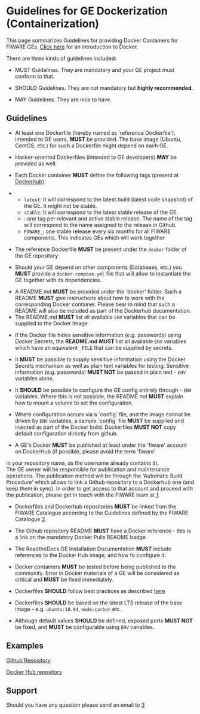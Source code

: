 = Guidelines for GE Dockerization (Containerization) = 

This page summarizes Guidelines for providing Docker Containers for FIWARE GEs. [https://docs.docker.com/engine/understanding-docker/ Click here] for an introduction to Docker.

There are three kinds of guidelines included:

* MUST Guidelines. They are mandatory and your GE project must conform to that.

* SHOULD Guidelines. They are not mandatory but '''highly recommended'''. 

* MAY Guidelines. They are nice to have.

== Guidelines == 

* At least one Dockerfile (hereby named as 'reference Dockerfile'), intended to GE users, '''MUST''' be provided. The base image (Ubuntu, CentOS, etc.) for such a Dockerfile might depend on each GE. 

* Hacker-oriented Dockerfiles (intended to GE developers) '''MAY''' be provided as well. 

* Each Docker container '''MUST''' define the following tags (present at [https://hub.docker.com/ Dockerhub]):

** <code>latest</code>: It will correspond to the latest build (latest code snapshot) of the GE. It might not be stable. 
** <code>stable</code>:  It will correspond to the latest stable release of the GE. 
** <code><release n></code>: one tag per relevant and active stable release. The name of the tag will correspond to the name assigned to the release in Github.
** <code>FIWARE_<release n></code>: one stable release every six months for all FIWARE components. This indicates GEs which will work together

* The reference Dockerfile '''MUST''' be present under the <code>docker</code> folder of the GE repository 

* Should your GE depend on other components (Databases, etc.) you '''MUST''' provide a <code>docker-compose.yml</code> file that will allow to instantiate the GE together with its dependencies. 

* A README.md '''MUST''' be provided under the 'docker' folder. Such a README '''MUST''' give instructions about how to work with the corresponding Docker container. Please bear in mind that such a README will also be included as part of the Dockerhub documentation. 
* The README.md '''MUST''' list all available <code>ENV</code> variables that can be supplied to the Docker Image

* If the Docker file hides sensitive information (e.g. passwords) using Docker Secrets, the '''README.md''' '''MUST''' list all available <code>ENV</code> variables which have an equivalent <code>_FILE</code> that can be supplied by secrets.

* It '''MUST''' be possible to supply sensitive information using the Docker Secrets mechanism as well as plain text variables for testing. Sensitive information (e.g. passwords) '''MUST NOT''' be passed in plain text - <code>ENV</code> variables alone. 

* It '''SHOULD''' be possible to configure the GE config entirely through - <code>ENV</code> variables. Where this is not possible, the README.md '''MUST''' explain how to mount a volume to set the configuration.

* Where configuration occurs via a `config` file, and the image cannot be driven by <code>ENV</code> variables, a sample `config` file '''MUST''' be supplied and injected as part of the Docker build. Dockerfiles '''MUST NOT''' copy default configuration directly from github.

* A GE's Docker '''MUST''' be published at least under the 'fiware' account on DockerHub (if possible, please avoid the term 'fiware'
in your repository name, as the username already contains it).<br>
The GE owner will be responsible for publication and maintenance operations. The publication method will be through the 'Automatic Build Procedure'
which allows to link a Github repository to a Dockerhub one (and keep them in sync). In order to get access to that account and proceed
with the publication, please get in touch with the FIWARE team at [mailto:fiware-help@lists.fiware.org].

* Dockerfiles and Dockerhub repositories '''MUST''' be linked from the FIWARE Catalogue according to the Guidelines defined by the FIWARE Catalogue [http://forge.fiware.org/plugins/mediawiki/wiki/fiware/index.php/Working_with_the_FIWARE_catalogue#Creating_instances]. 

* The Github repository README  '''MUST''' have a Docker reference - this is a link on the mandatory Docker Pulls README badge

* The ReadtheDocs GE Installation Documentation '''MUST''' include references to the Docker Hub image, and how to configure it.

* Docker containers '''MUST''' be tested before being published to the community. Error in Docker materials of a GE will be considered as critical and '''MUST''' be fixed immediately. 

* Dockerfiles '''SHOULD''' follow best practices as described [https://docs.docker.com/articles/dockerfile_best-practices/ here]

* Dockerfiles '''SHOULD''' be based on the latest LTS release of the base image - e.g. <code>ubuntu:18.04</code>, <code>node:carbon</code> etc.

* Although default values  '''SHOULD'''  be defined, exposed ports '''MUST NOT''' be fixed, and '''MUST''' be configurable using <code>ENV</code> variables.


== Examples == 

[https://github.com/telefonicaid/fiware-orion/tree/develop/docker Github Repository]

[https://registry.hub.docker.com/u/fiware/orion/ Docker Hub repository]


== Support ==

Should you have any question please send an email to [mailto:fiware-help@lists.fiware.org]

